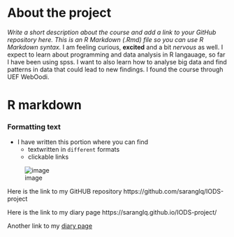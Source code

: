 
# About the project

*Write a short description about the course and add a link to your GitHub repository here. This is an R Markdown (.Rmd) file so you can use R Markdown syntax.*
I am feeling curious, **excited** and a bit *nervous* as well. I expect to learn about programming and data analysis in R langauage, so far I have been using spss. I want to also learn how to analyse big data and find patterns in data that could lead to new findings. I found the course through UEF WebOodi.

# R markdown
### Formatting text

* I have written this portion where you can find
    + textwritten in `different` formats
    + clickable links

![image](C:\Users\sarangq\OneDrive - University of Eastern Finland\PhD\Courses\Introduction to Open Data Science 2019\R studio.jpg)

Here is the link to my GitHUB repository
https://github.com/saranglq/IODS-project

Here is the link to my diary page
https://saranglq.github.io/IODS-project/

Another link to my [diary page](https://saranglq.github.io/IODS-project/)


